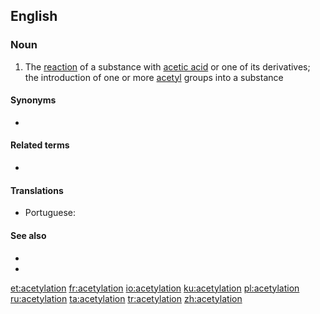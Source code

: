 {{also|acétylation}}
==English==

===Noun===
{{en-noun}}

# {{lb|en|chemistry}} The [[reaction]] of a substance with [[acetic acid]] or one of its derivatives; the introduction of one or more [[acetyl]] groups into a substance

====Synonyms====
* {{l|en|ethanoylation}}

====Related terms====
* {{l|en|acetylate}}

====Translations====
{{trans-top|reaction of a substance with acetic acid}}
* Portuguese: {{t|pt|acetilação|f}}
{{trans-mid}}
{{trans-bottom}}

====See also====
* {{pedialite}}
* {{pedialite|Acetyl}}

[[et:acetylation]]
[[fr:acetylation]]
[[io:acetylation]]
[[ku:acetylation]]
[[pl:acetylation]]
[[ru:acetylation]]
[[ta:acetylation]]
[[tr:acetylation]]
[[zh:acetylation]]